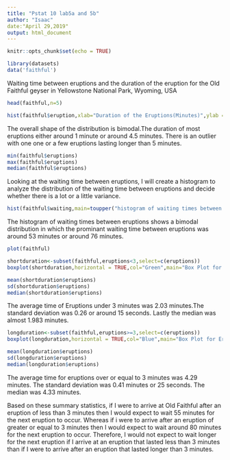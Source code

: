---
title: "Pstat 10 lab5a and 5b"
author: "Isaac"
date:"April 29,2019"
output: html_document
---

```{r setup, include=FALSE}
knitr::opts_chunk$set(echo = TRUE)
```

```{r}
library(datasets)
data('faithful')
```

Waiting time between eruptions and the duration of the eruption for the Old Faithful geyser in Yellowstone National Park, Wyoming, USA

```{r}
head(faithful,n=5)
```

```{r}
hist(faithful$eruption,xlab="Duration of the Eruptions(Minutes)",ylab = "Frequency",col="RED",border="BLACK",main="Histogram of Duration of Eruptions",breaks=15)
```

The overall shape of the distribution is bimodal.The duration of most eruptions either around 1 minute or around 4.5 minutes. There is an outlier with one one or a few eruptions lasting longer than 5 minutes.
```{r}
min(faithful$eruptions)
max(faithful$eruptions)
median(faithful$eruptions)

```
Looking at the waiting time between eruptions, I will create a histogram to analyze the distribution of the waiting time between eruptions and decide whether there is a lot or a little variance.
```{r}
hist(faithful$waiting,main=toupper("histogram of waiting times between eruptions"),xlab="Waiting Times(Minutes)",ylab="Frequency",col="YELLOW",breaks=20)
```
The histogram of waiting times between eruptions shows a bimodal distribution in which the prominant waiting time between eruptions was around 53 minutes or around 76 minutes.
```{r}
plot(faithful)

```
```{r}
shortduration<-subset(faithful,eruptions<3,select=c(eruptions))
boxplot(shortduration,horizontal = TRUE,col="Green",main="Box Plot for Eruptions less than 3 minutes",xlab="Minutes")
```
```{r}
mean(shortduration$eruptions)
sd(shortduration$eruptions)
median(shortduration$eruptions)

```
The average time of Eruptions under 3 minutes was 2.03 minutes.The standard deviation was 0.26 or around 15 seconds. Lastly the median was almost 1.983 minutes.

```{r}
longduration<-subset(faithful,eruptions>=3,select=c(eruptions))
boxplot(longduration,horizontal = TRUE,col="Blue",main="Box Plot for Eruptions greater than or equal to 3 minutes",xlab="Minutes")
```
```{r}
mean(longduration$eruptions)
sd(longduration$eruptions)
median(longduration$eruptions)
```
The average time for eruptions over or equal to 3 minutes was 4.29 minutes. The standard deviation was 0.41 minutes or 25 seconds. The median was 4.33 minutes.

Based on these summary statistics, if I were to arrive at Old Faithful after an eruption of less than 3 minutes then I would expect to wait 55 minutes for the next eruption to occur. Whereas if i were to arrive after an eruption of greater or equal to 3 minutes then I would expect to wait around 80 minutes for the next eruption to occur. Therefore, I would not expect to wait longer for the next eruption if I arrive at an eruption that lasted less than 3 minutes than if I were to arrive after an eruption that lasted longer than 3 minutes.
